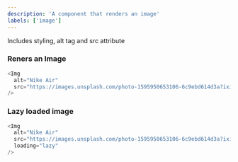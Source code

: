 ```yaml
---
description: 'A component that renders an image'
labels: ['image']
---
```



Includes styling, alt tag and src attribute

### Reners an Image

```js live
<Img
  alt="Nike Air"
  src="https://images.unsplash.com/photo-1595950653106-6c9ebd614d3a?ixid=MnwxMjA3fDB8MHxzZWFyY2h8NDV8fHNuZWFrZXJ8ZW58MHx8MHx8&ixlib=rb-1.2.1&auto=format&fit=crop&w=800&q=60"
/>
```

### Lazy loaded image

```js live
<Img
  alt="Nike Air"
  src="https://images.unsplash.com/photo-1595950653106-6c9ebd614d3a?ixid=MnwxMjA3fDB8MHxzZWFyY2h8NDV8fHNuZWFrZXJ8ZW58MHx8MHx8&ixlib=rb-1.2.1&auto=format&fit=crop&w=800&q=60"
  loading="lazy"
/>
```
